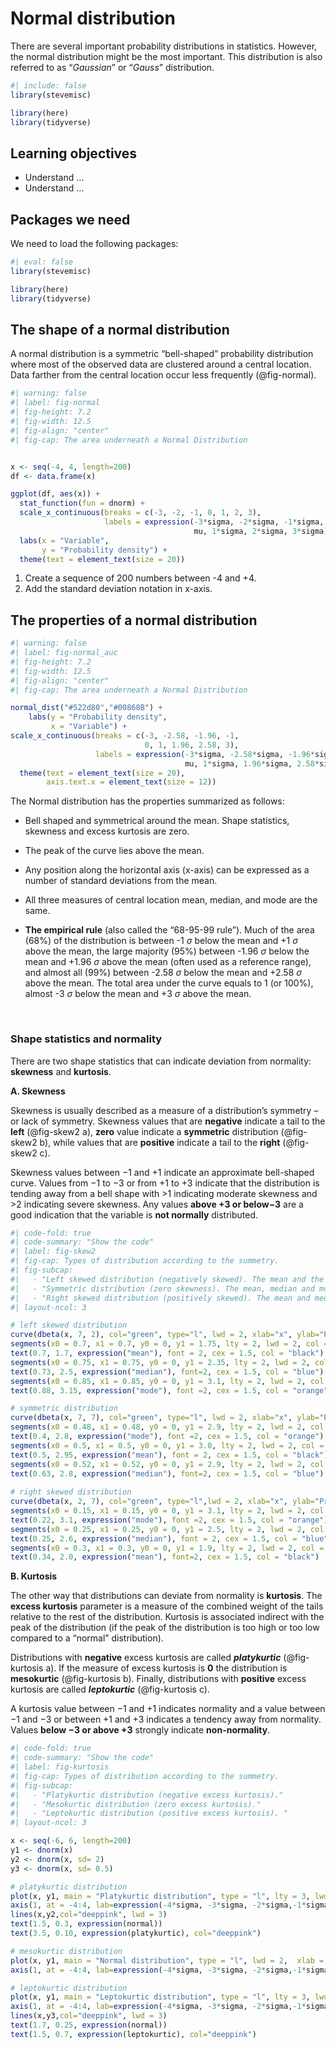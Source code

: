 # Normal distribution {#sec-normal}

There are several important probability distributions in statistics. However, the normal distribution might be the most important. This distribution is also referred to as "*Gaussian*" or "*Gauss*" distribution.

```r
#| include: false
library(stevemisc)

library(here)
library(tidyverse)
```

::: {.callout-caution icon="false"}
## Learning objectives

-   Understand ...
-   Understand ...
:::

## Packages we need

We need to load the following packages:

```r
#| eval: false
library(stevemisc)

library(here)
library(tidyverse)
```

## The shape of a normal distribution

A normal distribution is a symmetric "bell-shaped" probability distribution where most of the observed data are clustered around a central location. Data farther from the central location occur less frequently (@fig-normal).

```r
#| warning: false
#| label: fig-normal
#| fig-height: 7.2
#| fig-width: 12.5
#| fig-align: "center"
#| fig-cap: The area underneath a Normal Distribution


x <- seq(-4, 4, length=200)                                                    # <1>
df <- data.frame(x)                                                            # <1>

ggplot(df, aes(x)) +                                                           
  stat_function(fun = dnorm) +                                                 
  scale_x_continuous(breaks = c(-3, -2, -1, 0, 1, 2, 3),                       # <2>
                     labels = expression(-3*sigma, -2*sigma, -1*sigma,         # <2>
                                         mu, 1*sigma, 2*sigma, 3*sigma)) +     # <2>
  labs(x = "Variable",
       y = "Probability density") +
  theme(text = element_text(size = 20))                                    

```

1.  Create a sequence of 200 numbers between -4 and +4.
2.  Add the standard deviation notation in x-axis.

## The properties of a normal distribution

```r
#| warning: false
#| label: fig-normal_auc
#| fig-height: 7.2
#| fig-width: 12.5
#| fig-align: "center"
#| fig-cap: The area underneath a Normal Distribution

normal_dist("#522d80","#00868B") + 
    labs(y = "Probability density",
         x = "Variable") +
scale_x_continuous(breaks = c(-3, -2.58, -1.96, -1, 
                              0, 1, 1.96, 2.58, 3),
                   labels = expression(-3*sigma, -2.58*sigma, -1.96*sigma, -1*sigma, 
                                       mu, 1*sigma, 1.96*sigma, 2.58*sigma, 3*sigma)) +
  theme(text = element_text(size = 20), 
        axis.text.x = element_text(size = 12))

```

The Normal distribution has the properties summarized as follows:

-   Bell shaped and symmetrical around the mean. Shape statistics, skewness and excess kurtosis are zero.

-   The peak of the curve lies above the mean.

-   Any position along the horizontal axis (x-axis) can be expressed as a number of standard deviations from the mean.

-   All three measures of central location mean, median, and mode are the same.

-   **The empirical rule** (also called the "68-95-99 rule"). Much of the area (68%) of the distribution is between -1 $\sigma$ below the mean and +1 $\sigma$ above the mean, the large majority (95%) between -1.96 $\sigma$ below the mean and +1.96 $\sigma$ above the mean (often used as a reference range), and almost all (99%) between -2.58 $\sigma$ below the mean and +2.58 $\sigma$ above the mean. The total area under the curve equals to 1 (or 100%), almost -3 $\sigma$ below the mean and +3 $\sigma$ above the mean.


 

### Shape statistics and normality

There are two shape statistics that can indicate deviation from normality: **skewness** and **kurtosis**.

**A. Skewness**

Skewness is usually described as a measure of a distribution's symmetry -- or lack of symmetry. Skewness values that are **negative** indicate a tail to the **left** (@fig-skew2 a), **zero** value indicate a **symmetric** distribution (@fig-skew2 b), while values that are **positive** indicate a tail to the **right** (@fig-skew2 c).

Skewness values between −1 and +1 indicate an approximate bell-shaped curve. Values from −1 to −3 or from +1 to +3 indicate that the distribution is tending away from a bell shape with \>1 indicating moderate skewness and \>2 indicating severe skewness. Any values **above +3 or below−3** are a good indication that the variable is **not normally** distributed.

```r
#| code-fold: true
#| code-summary: "Show the code"
#| label: fig-skew2
#| fig-cap: Types of distribution according to the summetry.
#| fig-subcap: 
#|   - "Left skewed distribution (negatively skewed). The mean and the meadian are too left to the mode."
#|   - "Symmetric distribution (zero skewness). The mean, median and mode are the same."
#|   - "Right skewed distribution (positively skewed). The mean and median are to the right of the mode."
#| layout-ncol: 3

# left skewed distribution
curve(dbeta(x, 7, 2), col="green", type="l", lwd = 2, xlab="x", ylab="Probability density", bty="n")
segments(x0 = 0.7, x1 = 0.7, y0 = 0, y1 = 1.75, lty = 2, lwd = 2, col = "black") 
text(0.7, 1.7, expression("mean"), font = 2, cex = 1.5, col = "black")
segments(x0 = 0.75, x1 = 0.75, y0 = 0, y1 = 2.35, lty = 2, lwd = 2, col = "blue") 
text(0.73, 2.5, expression("median"), font=2, cex = 1.5, col = "blue")
segments(x0 = 0.85, x1 = 0.85, y0 = 0, y1 = 3.1, lty = 2, lwd = 2, col = "orange") 
text(0.88, 3.15, expression("mode"), font =2, cex = 1.5, col = "orange")

# symmetric distribution
curve(dbeta(x, 7, 7), col="green", type="l", lwd = 2, xlab="x", ylab="Probability density", bty="n")
segments(x0 = 0.48, x1 = 0.48, y0 = 0, y1 = 2.9, lty = 2, lwd = 2, col = "orange") 
text(0.4, 2.8, expression("mode"), font =2, cex = 1.5, col = "orange")
segments(x0 = 0.5, x1 = 0.5, y0 = 0, y1 = 3.0, lty = 2, lwd = 2, col = "black") 
text(0.5, 2.95, expression("mean"), font = 2, cex = 1.5, col = "black")
segments(x0 = 0.52, x1 = 0.52, y0 = 0, y1 = 2.9, lty = 2, lwd = 2, col = "blue") 
text(0.63, 2.8, expression("median"), font=2, cex = 1.5, col = "blue")
       
# right skewed distribution
curve(dbeta(x, 2, 7), col="green", type="l",lwd = 2, xlab="x", ylab="Probability density", bty="n")
segments(x0 = 0.15, x1 = 0.15, y0 = 0, y1 = 3.1, lty = 2, lwd = 2, col = "orange") 
text(0.22, 3.1, expression("mode"), font =2, cex = 1.5, col = "orange")
segments(x0 = 0.25, x1 = 0.25, y0 = 0, y1 = 2.5, lty = 2, lwd = 2, col = "blue") 
text(0.25, 2.6, expression("median"), font = 2, cex = 1.5, col = "blue")
segments(x0 = 0.3, x1 = 0.3, y0 = 0, y1 = 1.9, lty = 2, lwd = 2, col = "black") 
text(0.34, 2.0, expression("mean"), font=2, cex = 1.5, col = "black")
```

**B. Kurtosis**

The other way that distributions can deviate from normality is **kurtosis**. The **excess kurtosis** parameter is a measure of the combined weight of the tails relative to the rest of the distribution. Kurtosis is associated indirect with the peak of the distribution (if the peak of the distribution is too high or too low compared to a "normal" distribution).

Distributions with **negative** excess kurtosis are called ***platykurtic*** (@fig-kurtosis a). If the measure of excess kurtosis is **0** the distribution is **mesokurtic** (@fig-kurtosis b). Finally, distributions with **positive** excess kurtosis are called ***leptokurtic*** (@fig-kurtosis c).

A kurtosis value between −1 and +1 indicates normality and a value between −1 and −3 or between +1 and +3 indicates a tendency away from normality. Values **below −3 or above +3** strongly indicate **non-normality**.

```r
#| code-fold: true
#| code-summary: "Show the code"
#| label: fig-kurtosis
#| fig-cap: Types of distribution according to the summetry.
#| fig-subcap: 
#|   - "Platykurtic distribution (negative excess kurtosis)."
#|   - "Mesokurtic distribution (zero excess kurtosis)."
#|   - "Leptokurtic distribution (positive excess kurtosis). "
#| layout-ncol: 3

x <- seq(-6, 6, length=200)
y1 <- dnorm(x)
y2 <- dnorm(x, sd= 2)
y3 <- dnorm(x, sd= 0.5)

# platykurtic distribution
plot(x, y1, main = "Platykurtic distribution", type = "l", lty = 3, lwd = 2,  xlab = "", ylab = "Probability Density", col="grey10", xaxt='n', bty="n")
axis(1, at = -4:4, lab=expression(-4*sigma, -3*sigma, -2*sigma,-1*sigma, mu, 1*sigma, 2*sigma, 3*sigma, 4*sigma))
lines(x,y2,col="deeppink", lwd = 3)
text(1.5, 0.3, expression(normal))
text(3.5, 0.10, expression(platykurtic), col="deeppink")

# mesokurtic distribution
plot(x, y1, main = "Normal distribution", type = "l", lwd = 2,  xlab = "", ylab = "Probability Density", col="deeppink", xaxt='n', bty="n")
axis(1, at = -4:4, lab=expression(-4*sigma, -3*sigma, -2*sigma,-1*sigma, mu, 1*sigma, 2*sigma, 3*sigma, 4*sigma))

# leptokurtic distribution
plot(x, y1, main = "Leptokurtic distribution", type = "l", lty = 3, lwd = 2,  xlab = "", ylab = "Probability Density", col="grey10", xaxt='n', ylim=c(0,0.8), bty="n")
axis(1, at = -4:4, lab=expression(-4*sigma, -3*sigma, -2*sigma,-1*sigma, mu, 1*sigma, 2*sigma, 3*sigma, 4*sigma))
lines(x,y3,col="deeppink", lwd = 3)
text(1.7, 0.25, expression(normal))
text(1.5, 0.7, expression(leptokurtic), col="deeppink")
```
